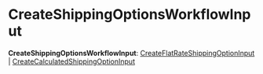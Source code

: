 
# CreateShippingOptionsWorkflowInput

 **CreateShippingOptionsWorkflowInput**: [CreateFlatRateShippingOptionInput](../../../../types/types.CreateFlatRateShippingOptionInput/page.mdx) \| [CreateCalculatedShippingOptionInput](../../../../types/types.CreateCalculatedShippingOptionInput/page.mdx)
